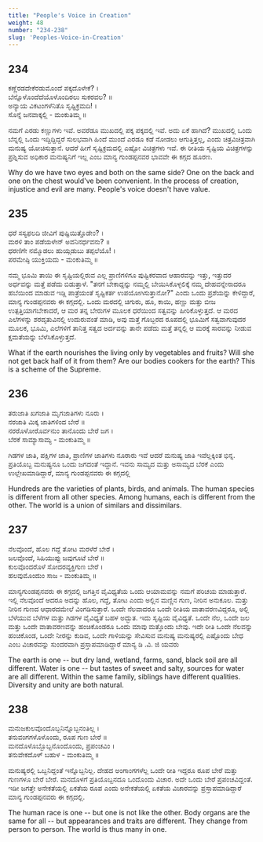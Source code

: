 ```yaml
---
title: "People's Voice in Creation"
weight: 48
number: "234-238"
slug: 'Peoples-Voice-in-Creation'
---
```


## 234
ಕಣ್ಣೆರಡದೇಕೆರಡುಮೊಂದೆ ಪಕ್ಕದೊಳೇಕೆ? ।  
ಬೆನ್ನೊಳೊಂದೆದೆಯೊಳೊಂದಿರಲು ಸುಕರವಲ? ॥  
ಅನ್ಯಾಯ ವಿಕಟಂಗಳೆನಿತೊ ಸೃಷ್ಟಿಕ್ರಮದಿ! ।  
ಸೊನ್ನೆ ಜನವಾಕ್ಕಲ್ಲಿ - ಮಂಕುತಿಮ್ಮ ॥

ನಮಗೆ ಎರಡು ಕಣ್ಣುಗಳು ಇವೆ. ಅವರೆಡೂ ಮುಖದಲ್ಲಿ ಪಕ್ಕ ಪಕ್ಕದಲ್ಲಿ ಇವೆ. ಅದು ಏಕೆ ಹಾಗಿದೆ? ಮುಖದಲ್ಲಿ ಒಂದು ಬೆನ್ನಲ್ಲಿ ಒಂದು ಇದ್ದಿದ್ದಿದ್ದರೆ ಸುಲಭವಾಗಿ ಹಿಂದೆ ಮುಂದೆ ಎರಡೂ ಕಡೆ ನೋಡಲು ಆಗುತ್ತಿತ್ತಲ್ಲ, ಎಂದು ಚಿತ್ರವಿಚಿತ್ರವಾಗಿ ಮನುಷ್ಯ ಯೋಚಿಸುತ್ತಾನೆ. ಆದರೆ ಹೀಗೆ ಸೃಷ್ಟಿಕ್ರಮದಲ್ಲಿ ಎಷ್ಟೋ ವಿಚಿತ್ರಗಳು ಇವೆ. ಈ ರೀತಿಯ ಸೃಷ್ಟಿಯ ವಿಚಿತ್ರಗಳನ್ನು ಪ್ರಶ್ನಿಸುವ ಅಧಿಕಾರ ಮನುಷ್ಯನಿಗೆ ಇಲ್ಲ ಎಂಬ ಮಾನ್ಯ ಗುಂಡಪ್ಪನವರ ಭಾವವೇ ಈ ಕಗ್ಗದ ಹೂರಣ.

Why do we have two eyes and both on the same side? One on the back and one on the chest would've been convenient. In the process of creation, injustice and evil are many. People's voice doesn't have value.

## 235
ಧರೆ ಸಸ್ಯಫಲದಿ ಜೀವಿಗೆ ಪುಷ್ಟಿಯಿತ್ತೊಡೇಂ? ।  
ಮರಳಿ ತಾಂ ಪಡೆಯಳೇನ್ ಅವನಿನರ್ಧವನು? ॥  
ಧರಣಿಗೇ ನಮ್ಮೊಡಲು ಹುಯ್ಗಡುಬು ತಪ್ಪಲೆಯೊ! ।  
ಪರಮೇಷ್ಠಿ ಯುಕ್ತಿಯದು - ಮಂಕುತಿಮ್ಮ ॥

ನಮ್ಮ ಭೂಮಿ ತಾಯಿ ಈ ಸೃಷ್ಟಿಯಲ್ಲಿರುವ ಎಲ್ಲ ಪ್ರಾಣಿಗಳಿಗೂ ಪುಷ್ಟಿಕರವಾದ ಆಹಾರವನ್ನು ಇತ್ತು, ಇತ್ತುದರ ಅರ್ಧವನ್ನು ಮತ್ತೆ ಪಡೆದು ಬಿಡುತ್ತಾಳೆ. "ತನಗೆ ಬೇಕಾದ್ದನ್ನು ನಮ್ಮಲ್ಲಿ ಬೇಯಿಸಿಕೊಳ್ಳಲಿಕ್ಕೆ ನಮ್ಮ ದೇಹವನ್ನೇನಾದರೂ ಹಬೆಯಿಂದ ಮಾಡುವ ಇಡ್ಲಿ ಪಾತ್ರೆಯಂತೆ ಸೃಷ್ಟಿಕರ್ತ ಉಪಯೋಗಿಸುತ್ತಾನೋ?" ಎಂದು ಒಂದು ಪ್ರಶೆಯನ್ನು ಕೇಳಿದ್ದಾರೆ, ಮಾನ್ಯ ಗುಂಡಪ್ಪನವರು ಈ ಕಗ್ಗದಲ್ಲಿ. ಒಂದು ಮರದಲ್ಲಿ ಚಿಗುರು, ಹೂ, ಕಾಯಿ, ಹಣ್ಣು ಮತ್ತು ಬೀಜ ಉತ್ಪತ್ತಿಯಾಗಬೇಕಾದರೆ, ಆ ಮರ ತನ್ನ ಬೇರುಗಳ ಮೂಲಕ ಧರೆಯಿಂದ ಸತ್ವವನ್ನು ಹೀರಿಕೊಳ್ಳುತ್ತದೆ. ಆ ಮರದ ಎಲೆಗಳನ್ನು ಶರದೃತುವಿನಲ್ಲಿ ಉದುರುವಂತೆ ಮಾಡಿ, ಅವು ಮತ್ತೆ ಗೊಬ್ಬರದ ರೂಪದಲ್ಲಿ ಭೂಮಿಗೆ ಸತ್ವವಾಗುವುದರ ಮೂಲಕ, ಭೂಮಿ, ಎಲೆಗಳಿಗೆ ತಾನಿತ್ತ ಸತ್ವದ ಅರ್ದವನ್ನು ತಾನೇ ಪಡೆದು ಮತ್ತೆ ತನ್ನಲ್ಲಿ ಆ ಮರಕ್ಕೆ ಸಾರವನ್ನು ನೀಡುವ ಕ್ಷಮತೆಯನ್ನು ಬೆಳೆಸಿಕೊಳ್ಳುತ್ತದೆ.

What if the earth nourishes the living only by vegetables and fruits? Will she not get back half of it from them? Are our bodies cookers for the earth? This is a scheme of the Supreme.

## 236
ತರುಜಾತಿ ಖಗಜಾತಿ ಮೃಗಜಾತಿಗಳು ನೂರು ।  
ನರಜಾತಿ ಮಿಕ್ಕ ಜಾತಿಗಳಿಂದ ಬೇರೆ ॥  
ನರರೊಳೋರೊರ್ವನುಂ ತಾನೊಂದು ಬೇರೆ ಜಗ ।  
ಬೆರಕೆ ಸಾಮ್ಯಾಸಾಮ್ಯ - ಮಂಕುತಿಮ್ಮ ॥

ಗಿಡಗಳ ಜಾತಿ, ಪಕ್ಷಿಗಳ ಜಾತಿ, ಪ್ರಾಣಿಗಳ ಜಾತಿಗಳು ನೂರಾರು ಇವೆ ಆದರೆ ಮನುಷ್ಯ ಜಾತಿ ಇವೆಲ್ಲಕ್ಕಿಂತ ಭಿನ್ನ. ಪ್ರತಿಯೊಬ್ಬ ಮನುಷ್ಯನೂ ಒಂದು ಜಗದಂತೆ ಇದ್ದಾನೆ. ಇವನು ಸಾಮ್ಯದ ಮತ್ತು ಅಸಾಮ್ಯದ ಬೆರಕೆ ಎಂದು ಉಲ್ಲೇಖಮಾಡಿದ್ದಾರೆ, ಮಾನ್ಯ ಗುಂಡಪ್ಪನವರು ಈ ಕಗ್ಗದಲ್ಲಿ

Hundreds are the varieties of plants, birds, and animals. The human species is different from all other species. Among humans, each is different from the other. The world is a union of similars and dissimilars.

## 237
ನೆಲವೊಂದೆ, ಹೊಲ ಗದ್ದೆ ತೋಟ ಮರಳೆರೆ ಬೇರೆ ।  
ಜಲವೊಂದೆ, ಸಿಹಿಯುಪ್ಪು ಜವುಗೂಟೆ ಬೇರೆ ॥  
ಕುಲವೊಂದರೊಳೆ ಸೋದರವ್ಯಕ್ತಿಗುಣ ಬೇರೆ ।  
ಹಲವುಮೊಂದುಂ ಸಾಜ - ಮಂಕುತಿಮ್ಮ ॥

ಮಾನ್ಯಗುಂಡಪ್ಪನವರು ಈ ಕಗ್ಗದಲ್ಲಿ ಜಗತ್ತಿನ ವೈವಿಧ್ಯತೆಯ ಒಂದು ಆಯಾಮವನ್ನು ನಮಗೆ ಪರಿಚಯ ಮಾಡುತ್ತಾರೆ. ಇಲ್ಲಿ ನೆಲವೊಂದೆ ಆದರೂ ಅದನ್ನು ಹೊಲ, ಗದ್ದೆ, ತೋಟ ಎಂದು ಅಲ್ಲಿನ ಮಣ್ಣಿನ ಗುಣ, ನೀರಿನ ಅನುಕೂಲ. ಮತ್ತು ನೀರಿನ ಗುಣದ ಆಧಾರದಮೇಲೆ ವಿಂಗಡಿಸುತ್ತಾರೆ. ಒಂದೇ ನೆಲವಾದರೂ ಒಂದೇ ರೀತಿಯ ವಾತಾವರಣವಿದ್ದರೂ, ಅಲ್ಲಿ ಬೆಳೆಯುವ ಬೆಳೆಗಳ ಮತ್ತು ಗಿಡಗಳ ವೈವಿಧ್ಯತೆ ಬಹಳ ಅದ್ಭುತ. ಇದು ಸೃಷ್ಟಿಯ ವೈವಿಧ್ಯತೆ. ಒಂದೇ ನೆಲ, ಒಂದೇ ಜಲ ಮತ್ತು ಒಂದೇ ವಾತಾವರಣವನ್ನು ಹಂಚಿಕೊಂಡರೂ ಒಂದು ಮಾವು ಮತ್ತೊಂದು ಬೇವು. ಇದೇ ರೀತಿ ಒಂದೇ ನೆಲವನ್ನು ಹಂಚಿಕೊಂಡ, ಒಂದೇ ನೀರನ್ನು ಕುಡಿವ, ಒಂದೇ ಗಾಳಿಯನ್ನು ಸೇವಿಸುವ ಮನುಷ್ಯ ಮನುಷ್ಯರಲ್ಲಿ ಎಷ್ಟೊಂದು ಬೇಧ ಎಂಬ ವಿಚಾರವನ್ನು ಸುಂದರವಾಗಿ ಪ್ರಸ್ತಾಪಮಾಡಿದ್ದಾರೆ ಮಾನ್ಯ ಡಿ .ವಿ. ಜಿ ಯವರು

The earth is one -- but dry land, wetland, farms, sand, black soil are all different. Water is one -- but tastes of sweet and salty, sources for water are all different. Within the same family, siblings have different qualities. Diversity and unity are both natural.

## 238
ಮನುಜಕುಲವೊಂದೊಬ್ಬನಿನ್ನೊಬ್ಬನಂತಿಲ್ಲ ।  
ತನುವಂಗಗಳೊಳೊಂದು, ರೂಪ ಗುಣ ಬೇರೆ ॥  
ಮನದೊಳೊಬ್ಬೊಬ್ಬನೊಂದೊಂದು, ಪ್ರಪಂಚವಿಂ ।  
ತನುವೇಕದೊಳ್ ಬಹುಳ - ಮಂಕುತಿಮ್ಮ ॥

ಮನುಷ್ಯರಲ್ಲಿ ಒಬ್ಬನಿದ್ದಂತೆ ಇನ್ನೊಬ್ಬನಿಲ್ಲ. ದೇಹದ ಅಂಗಾಂಗಗಳೆಲ್ಲ ಒಂದೇ ರೀತಿ ಇದ್ದರೂ ರೂಪ ಬೇರೆ ಮತ್ತು ಗುಣಗಳೂ ಬೇರೆ ಬೇರೆ. ಮನದೊಳಗೆ ಪ್ರತಿಯೊಬ್ಬನದೂ ಒಂದೊಂದು ವಿಚಾರ. ಅದೇ ಒಂದು ಬೇರೆ ಪ್ರಪಂಚವಿದ್ದಂತೆ. ಇಡೀ ಜಗತ್ತೇ ಅನೇಕತೆಯಲ್ಲಿ ಏಕತೆಯ ರೂಪ ಎಂದು ಅನೇಕತೆಯಲ್ಲಿ ಏಕತೆಯ ವಿಚಾರವನ್ನು ಪ್ರಸ್ತಾಪಮಾಡಿದ್ದಾರೆ ಮಾನ್ಯ ಗುಂಡಪ್ಪನವರು ಈ ಕಗ್ಗದಲ್ಲಿ.

The human race is one -- but one is not like the other. Body organs are the same for all -- but appearances and traits are different. They change from person to person. The world is thus many in one.